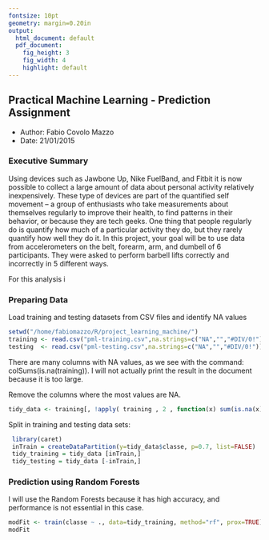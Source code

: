 ```yaml
---
fontsize: 10pt
geometry: margin=0.20in
output:
  html_document: default
  pdf_document:
    fig_height: 3
    fig_width: 4
    highlight: default
---
```

## Practical Machine Learning - Prediction Assignment 

* Author: Fabio Covolo Mazzo
* Date: 21/01/2015

### Executive Summary

Using devices such as Jawbone Up, Nike FuelBand, and Fitbit it is now possible to collect a large amount of data about personal activity relatively inexpensively. These type of devices are part of the quantified self movement – a group of enthusiasts who take measurements about themselves regularly to improve their health, to find patterns in their behavior, or because they are tech geeks. One thing that people regularly do is quantify how much of a particular activity they do, but they rarely quantify how well they do it. In this project, your goal will be to use data from accelerometers on the belt, forearm, arm, and dumbell of 6 participants. They were asked to perform barbell lifts correctly and incorrectly in 5 different ways.

For this analysis i

### Preparing Data

Load training and testing datasets from CSV files and identify NA values

```r
setwd("/home/fabiomazzo/R/project_learning_machine/")
training <- read.csv("pml-training.csv",na.strings=c("NA","","#DIV/0!"))
testing  <- read.csv("pml-testing.csv",na.strings=c("NA","","#DIV/0!"))
```

There are many columns with NA values, as we see with the command: colSums(is.na(training)). I will not actually print the result in the document because it is too large.

Remove the columns where the most values are NA.

```r
tidy_data <- training[, !apply( training , 2 , function(x) sum(is.na(x)) > sum(!is.na(x)))]
```

Split in training and testing data sets:
```r
 library(caret)
 inTrain = createDataPartition(y=tidy_data$classe, p=0.7, list=FALSE)
 tidy_training = tidy_data [inTrain,]
 tidy_testing = tidy_data [-inTrain,]
```

### Prediction using Random Forests

I will use the Random Forests because it has high accuracy, and performance is not essential in this case.

```r
modFit <- train(classe ~ ., data=tidy_training, method="rf", prox=TRUE)
modFit
```











